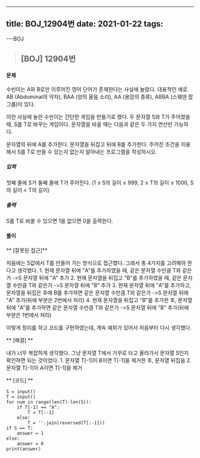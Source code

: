 ---
title: BOJ_12904번
date: 2021-01-22
tags:
  - 
---BOJ


> ## [BOJ] 12904번 

#### 문제
수빈이는 A와 B로만 이루어진 영어 단어가 존재한다는 사실에 놀랐다. 대표적인 예로 AB (Abdominal의 약자), BAA (양의 울음 소리), AA (용암의 종류), ABBA (스웨덴 팝 그룹)이 있다.

이런 사실에 놀란 수빈이는 간단한 게임을 만들기로 했다. 두 문자열 S와 T가 주어졌을 때, S를 T로 바꾸는 게임이다. 문자열을 바꿀 때는 다음과 같은 두 가지 연산만 가능하다.

문자열의 뒤에 A를 추가한다.
문자열을 뒤집고 뒤에 B를 추가한다.
주어진 조건을 이용해서 S를 T로 만들 수 있는지 없는지 알아내는 프로그램을 작성하시오. 

##### 입력
첫째 줄에 S가 둘째 줄에 T가 주어진다. (1 ≤ S의 길이 ≤ 999, 2 ≤ T의 길이 ≤ 1000, S의 길이 < T의 길이)

##### 출력
S를 T로 바꿀 수 있으면 1을 없으면 0을 출력한다.



#### **풀이**
** [잘못된 접근]**

처음에는 S값에서 T를 만들어 가는 방식으로 접근했다.
그래서 총 4가지를 고려해야 한다고 생각했다.
    1. 현재 문자열 뒤에 "A"를 추가하였을 때, 같은 문자열 수만큼 T와 같은가
        ->S 문자열 뒤에 "A" 추가
    2. 현재 문자열을 뒤집고 "B"를 추가하였을 때, 같은 문자열 수만큼 T와 같은가
        ->S 문자열 뒤에 "B" 추가
    3. 현재 문자열 뒤에 "A"를 추가하고, 문자열을 뒤집은 후에 B를 추가하면 같은 문자열 수만큼 T와 같은가
        ->S 문자열 뒤에 "A" 추가(뒤에 부분은 2번에서 처리)
    4. 현재 문자열을 뒤집고 "B"를 추가한 후, 문자열 뒤에 "A"를 추가하면 같은 문자열 수만큼 T와 같은가
        ->S 문자열 뒤에 "B" 추가(뒤에 부분은 1번에서 처리)

이렇게 정리를 하고 코드를 구현하였는데, 계속 예외가 있어서 처음부터 다시 생각했다.

** [해결] **

내가 너무 복잡하게 생각했다.
그냥 문자열 T에서 거꾸로 타고 올라가서 문자열 S인지 확인하면 되는 것이었다.
    1. 문자열 T[-1]이 B이면 T[-1]을 제거한 후, 문자열 뒤집음
    2. 문자열 T[-1]이 A이면 T[-1]을 제거

** [코드] **

    S = input()
    T = input()
    for num in range(len(T)-len(S)):
        if T[-1] == "A":
            T = T[:-1]
        else:
            T = ''.join(reversed(T[:-1]))
    if S == T:
        answer = 1
    else:
        answer = 0 
    print(answer)